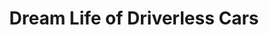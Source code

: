 ---
title: "Dream Life of Driverless Cars"
client: "New York Times Magazine"
subtitle: ""
description: "The Dreamlife of Driverless Cars weaves a 3D laser scanner in search of how driverless vehicles might perceive. Originally published in the New York Times Magazine as images and a short film."
vimeo: "145248208"
tags: ['film', 'artwork']
---